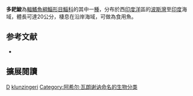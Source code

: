 {{Speciesbox 
| status = NE
| status_system = IUCN3.1
| status_ref = 
| taxon = Liza klunzingeri
| authority =  [[Achille_Valenciennes|Valenciennes]], 1888
| synonyms = *''Chelon klunzingeri''<br /><small>Day, 1888</small>
*''Mugil klunzingeri''<br /><small>Day, 1888</small>
}}
'''多耙鮻'''為[[輻鰭魚綱|輻鰭魚綱]][[鯔形目|鯔形目]][[鯔科|鯔科]]的其中一[[種|種]]，分布於西[[印度洋|印度洋]]區的[[波斯灣|波斯灣]]至[[印度|印度]]海域，體長可達20公分，棲息在沿岸海域，可做為食用魚。

== 参考文献 ==
{{reflist}}
*{{FishBase_species|genus=Liza|species=klunzingeri|year=2012|month=7}}

== 擴展閱讀 == 
{{refbegin}}
{{wikispecies-inline|Liza klunzingeri|多耙鮻}}
{{refend}}
{{Taxonbar|from=Q2338452}}

[[Category:食用魚|D]]
[[Category:鮻屬|klunzingeri]]
[[Category:阿希尔·瓦朗谢讷命名的生物分类|Category:阿希尔·瓦朗谢讷命名的生物分类]]